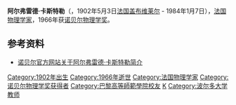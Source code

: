 {{infobox scientist
| name              = 阿尔弗雷德·卡斯特勒{{Nobel icon|1966年诺贝尔物理学奖|诺贝尔物理学奖}}<br>Alfred Kastler 
| image             = Kastler.jpg
| image_size        = 
| caption           = 
| birth_date        = {{birth date|1902|5|3}}
| birth_place       = {{flag|德意志帝國}}[[亞爾薩斯-洛林|亞爾薩斯-洛林]][[盖布维莱|盖布维莱]]
| death_date        = {{death date and age|1984|1|7|1902|5|3}}
| death_place       = {{FRA}}[[邦多|邦多]]
| residence         = {{FRA}}[[巴黎|巴黎]]
| nationality       = {{FRA}}
| fields            = [[物理學|物理學]]
| workplaces        =  
| alma_mater        = [[巴黎高等师范学院|巴黎高等师范学院]]
| doctoral_advisor  = Pierre Daure
| doctoral_students = 
| known_for         = 
| awards            = [[File:Nobel_prize_medal.svg|20px]] [[諾貝爾物理學獎|諾貝爾物理學獎]] (1966年)
}}

'''阿尔弗雷德·卡斯特勒'''（{{lang-fr|'''Alfred Kastler'''}}，1902年5月3日[[法国|法国]][[盖布维莱尔|盖布维莱尔]] - 1984年1月7日），[[法国|法国]][[物理学家|物理学家]]，1966年获[[诺贝尔物理学奖|诺贝尔物理学奖]]。

==参考资料==
* [http://nobelprize.org/nobel_prizes/physics/laureates/1966/kastler-bio.html 诺贝尔官方网站关于阿尔弗雷德·卡斯特勒简介]
{{Authority control}}
{{France-bio-stub}}
{{物理學家小作品}}

{{诺贝尔物理学奖获得者 (1951年-1975年)}}

{{DEFAULTSORT:Kastler, Alfred}}
[[Category:1902年出生|Category:1902年出生]]
[[Category:1966年逝世|Category:1966年逝世]]
[[Category:法国物理学家|Category:法国物理学家]]
[[Category:诺贝尔物理学奖获得者|Category:诺贝尔物理学奖获得者]]
[[Category:巴黎高等師範學院校友|Category:巴黎高等師範學院校友]]
[[Category:光譜學家|K]]
[[Category:波尔多大学教师|Category:波尔多大学教师]]